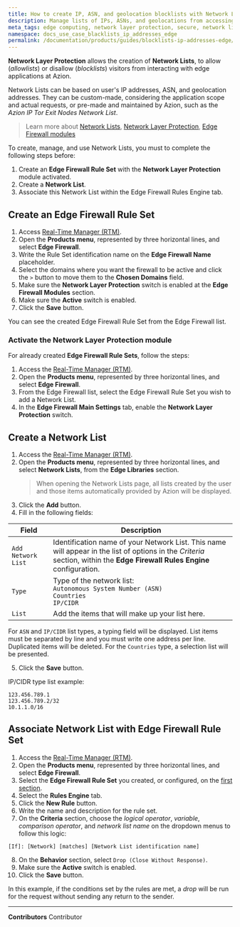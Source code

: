 ```yaml
---
title: How to create IP, ASN, and geolocation blocklists with Network Lists
description: Manage lists of IPs, ASNs, and geolocations from accessing your applications at the edge with Network Lists.
meta_tags: edge computing, network layer protection, secure, network lists, network layer security
namespace: docs_use_case_blacklists_ip_addresses_edge
permalink: /documentation/products/guides/blocklists-ip-addresses-edge/
---
```


**Network Layer Protection** allows the creation of **Network Lists**, to allow (*allowlists*) or disallow (*blocklists*) visitors from interacting with edge applications at Azion. 

Network Lists can be based on user's IP addresses, ASN, and geolocation addresses. They can be custom-made, considering the application scope and actual requests, or pre-made and maintained by Azion, such as the *Azion IP Tor Exit Nodes Network List*.

> Learn more about [Network Lists](/en/documentation/products/secure/edge-firewall/network-layer-protection/network-lists/), [Network Layer Protection](/en/documentation/products/secure/edge-firewall/network-layer-protection/), [Edge Firewall modules](/en/documentation/products/secure/edge-firewall/)

To create, manage, and use Network Lists, you must to complete the following steps before:

1. Create an **Edge Firewall Rule Set** with the **Network Layer Protection** module activated.
2. Create a **Network List**.
3. Associate this Network List within the Edge Firewall Rules Engine tab.

## Create an Edge Firewall Rule Set

1. Access [Real-Time Manager (RTM)](https://console.azion.com).
2. Open the **Products menu**, represented by three horizontal lines, and select **Edge Firewall**.
3. Write the Rule Set identification name on the **Edge Firewall Name** placeholder.
4. Select the domains where you want the firewall to be active and click the `>` button to move them to the **Chosen Domains** field.
5. Make sure the **Network Layer Protection** switch is enabled at the **Edge Firewall Modules** section.
6. Make sure the **Active** switch is enabled.
7. Click the **Save** button.

You can see the created Edge Firewall Rule Set from the Edge Firewall list.

### Activate the Network Layer Protection module

For already created **Edge Firewall Rule Sets**, follow the steps:

1. Access the [Real-Time Manager (RTM)](https://console.azion.com).
2. Open the **Products menu**, represented by three horizontal lines, and select **Edge Firewall**.
3. From the Edge Firewall list, select the Edge Firewall Rule Set you wish to add a Network List.
4. In the **Edge Firewall Main Settings** tab, enable the **Network Layer Protection** switch.

## Create a Network List

1. Access the [Real-Time Manager (RTM)](https://console.azion.com).
2. Open the **Products menu**, represented by three horizontal lines, and select **Network Lists**, from the **Edge Libraries** section.
    > When opening the Network Lists page, all lists created by the user and those items automatically provided by Azion will be displayed.
3. Click the **Add** button.
4. Fill in the following fields:

| Field              | Description                                                                                                                                                                |
|--------------------|----------------------------------------------------------------------------------------------------------------------------------------------------------------------------|
| `Add Network List` | Identification name of your Network List. This name will appear in the list of options in the *Criteria* section, within the **Edge Firewall Rules Engine** configuration. |
| `Type`             | Type of the network list: <br /> `Autonomous System Number (ASN)` <br /> `Countries` <br /> `IP/CIDR`                                                                      |
| `List`             | Add the items that will make up your list here.                                                                                                                            |

For `ASN` and `IP/CIDR` list types, a typing field will be displayed. List items must be separated by line and you must write one address per line. Duplicated items will be deleted. For the `Countries` type, a selection list will be presented.

5. Click the **Save** button.

IP/CIDR type list example:

```
123.456.789.1
123.456.789.2/32
10.1.1.0/16
```

## Associate Network List with Edge Firewall Rule Set

1. Access the [Real-Time Manager (RTM)](https://console.azion.com).
2. Open the **Products menu**, represented by three horizontal lines, and select **Edge Firewall**. 
3. Select the **Edge Firewall Rule Set** you created, or configured, on the [first section](#create-an-edge-firewall-rule-set).
4. Select the **Rules Engine** tab.
5. Click the **New Rule** button.
6. Write the name and description for the rule set.
7. On the **Criteria** section, choose the *logical operator*, *variable*, *comparison operator*, and *network list name* on the dropdown menus to follow this logic:

```
[If]: [Network] [matches] [Network List identification name]
```

8. On the **Behavior** section, select `Drop (Close Without Response)`.
9. Make sure the **Active** switch is enabled.
10. Click the **Save** button.

In this example, if the conditions set by the rules are met, a *drop* will be run for the request without sending any return to the sender.


---


**Contributors** <ContributorList>Contributor</ContributorList>

